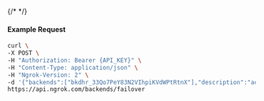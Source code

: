 {/* <!-- Code generated for API Clients. DO NOT EDIT. --> */}

#### Example Request
```bash
curl \
-X POST \
-H "Authorization: Bearer {API_KEY}" \
-H "Content-Type: application/json" \
-H "Ngrok-Version: 2" \
-d '{"backends":["bkdhr_33Qo7PeY83N2VIhpiKVdWPtRtnX"],"description":"acme failover","metadata":"{\"environment\": \"staging\"}"}' \
https://api.ngrok.com/backends/failover
```